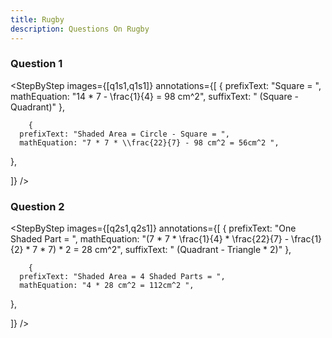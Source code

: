 ```yaml
---
title: Rugby
description: Questions On Rugby
---
```




### Question 1

<Accordions>
  <Accordion title="Question">
    <QuestionWithImage
      image={q1}
      subquestions={["Using the example as a reference, find the area of the shaded part formed by a square and a circle of diameter 14 cm. Round off your answer to the nearest whole number."]}
    />
  </Accordion>
  <Accordion title="Answer Walkthrough">

<StepByStep
  images={[q1s1,q1s1]}
  annotations={[
    {
      prefixText: "Square = ",
      mathEquation: "14 * 7 - \\frac{1}{4} = 98 cm^2",
      suffixText: " (Square - Quadrant)"
    },

        {
      prefixText: "Shaded Area = Circle - Square = ",
      mathEquation: "7 * 7 * \\frac{22}{7} - 98 cm^2 = 56cm^2 ",

},

]}
/>

  </Accordion>
</Accordions>

### Question 2

<Accordions>
  <Accordion title="Question">
    <QuestionWithImage
      image={q2}
      subquestions={["The figure is made up of 4 small circles of diameter 7 cm and a big circle of diameter 14 cm. Find the area of the shaded part. Round off your answer to the nearest whole number.."]}
    />
  </Accordion>
  <Accordion title="Answer Walkthrough">

<StepByStep
  images={[q2s1,q2s1]}
  annotations={[
    {
      prefixText: "One Shaded Part = ",
      mathEquation: "(7 * 7 * \\frac{1}{4} * \\frac{22}{7} - \\frac{1}{2} * 7 * 7) * 2  = 28 cm^2",
      suffixText: " (Quadrant - Triangle * 2)"
    },

        {
      prefixText: "Shaded Area = 4 Shaded Parts = ",
      mathEquation: "4 * 28 cm^2 = 112cm^2 ",

},

]}
/>

  </Accordion>
</Accordions>

